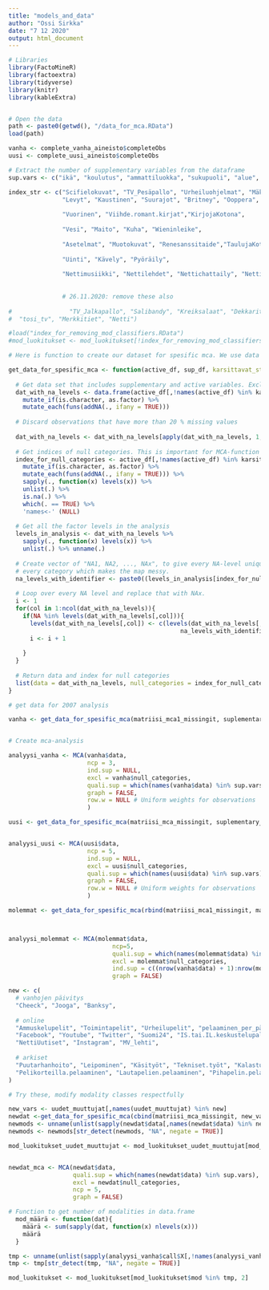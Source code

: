 ```yaml
---
title: "models_and_data"
author: "Ossi Sirkka"
date: "7 12 2020"
output: html_document
---
```



```r
# Libraries
library(FactoMineR)
library(factoextra)
library(tidyverse)
library(knitr)
library(kableExtra)


# Open the data
path <- paste0(getwd(), "/data_for_mca.RData")
load(path)

vanha <- complete_vanha_aineisto$completeObs
uusi <- complete_uusi_aineisto$completeObs

# Extract the number of supplementary variables from the dataframe
sup.vars <- c("ikä", "koulutus", "ammattiluokka", "sukupuoli", "alue", "tulotaso")
```

```r

index_str <- c("Scifielokuvat", "TV_Pesäpallo", "Urheiluohjelmat", "Mäkelä", "Harlin", "Morse", "Poliisisarjat", "Musikaalielokuvat", "TV_Yleisurheilu", "DVD",
               "Levyt", "Kaustinen", "Suurajot", "Britney", "Ooppera", "Klassinen", "Rock", "Jazz", "X3nainen", "Tangomarkkinat",
               
               "Vuorinen", "Viihde.romant.kirjat","KirjojaKotona",
               
               "Vesi", "Maito", "Kuha", "Wieninleike",
               
               "Asetelmat", "Muotokuvat", "Renesanssitaide","TaulujaKotona", 
               
               "Uinti", "Kävely", "Pyöräily",
               
               "Nettimusiikki", "Nettilehdet", "Nettichattaily", "Nettitaide", "Nettipelaaminen")
               
               
               # 26.11.2020: remove these also
               
#                "TV_Jalkapallo", "Salibandy", "Kreiksalaat", "Dekkarit", "Tietokirjat", "SuomenKuvalehti", "X7päivää", "Toimintaelokuvat", "Vanhat.kotim.elokuvat", "Kotikatu",
#  "tosi_tv", "Merkkitiet", "Netti")
```


```r
#load("index_for_removing_mod_classifiers.RData")
#mod_luokitukset <- mod_luokitukset[!index_for_removing_mod_classifiers, "mod_luokitukset"]
```

```r
# Here is function to create our dataset for spesific mca. We use data matrix where NA values are present, instead of multiple imputation.

get_data_for_spesific_mca <- function(active_df, sup_df, karsittavat_str = index_str){
  
  # Get data set that includes supplementary and active variables. Exclude variables that have been determined to not be in the analysis (karsittavat_str)
  dat_with_na_levels <- data.frame(active_df[,!names(active_df) %in% karsittavat_str], sup_df) %>% 
    mutate_if(is.character, as.factor) %>% 
    mutate_each(funs(addNA(., ifany = TRUE)))
  
  # Discard observations that have more than 20 % missing values
  
  dat_with_na_levels <- dat_with_na_levels[apply(dat_with_na_levels, 1, function(x) sum(is.na(x)) < 0.2 * ncol(dat_with_na_levels)),]
  
  # Get indices of null categories. This is important for MCA-function to conduct spesific mca. 
  index_for_null_categories <- active_df[,!names(active_df) %in% karsittavat_str] %>%
    mutate_if(is.character, as.factor) %>% 
    mutate_each(funs(addNA(., ifany = TRUE))) %>%  
    sapply(., function(x) levels(x)) %>% 
    unlist(.) %>% 
    is.na(.) %>% 
    which(. == TRUE) %>% 
    'names<-' (NULL)
  
  # Get all the factor levels in the analysis
  levels_in_analysis <- dat_with_na_levels %>%   
    sapply(., function(x) levels(x)) %>% 
    unlist(.) %>% unname(.)
  
  # Create vector of "NA1, NA2, ..., NAx", to give every NA-level unique identifier. Otherwise MCA-function includes variable name to 
  # every category which makes the map messy.
  na_levels_with_identifier <- paste0((levels_in_analysis[index_for_null_categories]), seq_len(length(index_for_null_categories)))
  
  # Loop over every NA level and replace that with NAx.
  i <- 1
  for(col in 1:ncol(dat_with_na_levels)){
    if(NA %in% levels(dat_with_na_levels[,col])){
      levels(dat_with_na_levels[,col]) <- c(levels(dat_with_na_levels[,col])[-length(levels(dat_with_na_levels[,col]))],
                                                na_levels_with_identifier[i])
      i <- i + 1
      
    }
  }
  
  # Return data and index for null categories
  list(data = dat_with_na_levels, null_categories = index_for_null_categories)
} 

```




```r
# get data for 2007 analysis

vanha <- get_data_for_spesific_mca(matriisi_mca1_missingit, suplementary_variables1, index_str)


# Create mca-analysis

analyysi_vanha <- MCA(vanha$data, 
                      ncp = 3,
                      ind.sup = NULL,
                      excl = vanha$null_categories,
                      quali.sup = which(names(vanha$data) %in% sup.vars),
                      graph = FALSE,
                      row.w = NULL # Uniform weights for observations
                      )

```

```r
uusi <- get_data_for_spesific_mca(matriisi_mca_missingit, suplementary_variables)


analyysi_uusi <- MCA(uusi$data, 
                      ncp = 5,
                      ind.sup = NULL,
                      excl = uusi$null_categories,
                      quali.sup = which(names(uusi$data) %in% sup.vars),
                      graph = FALSE,
                      row.w = NULL # Uniform weights for observations
                      )
```

```r
molemmat <- get_data_for_spesific_mca(rbind(matriisi_mca1_missingit, matriisi_mca_missingit), rbind(suplementary_variables1, suplementary_variables))



analyysi_molemmat <- MCA(molemmat$data,
                             ncp=5,
                             quali.sup = which(names(molemmat$data) %in% sup.vars),
                             excl = molemmat$null_categories,
                             ind.sup = c((nrow(vanha$data) + 1):nrow(molemmat$data)), # 2018 individuals are included as support individuals
                             graph = FALSE)
```


```r
new <- c(
  # vanhojen päivitys
  "Cheeck", "Jooga", "Banksy",
  
  # online
  "Ammuskelupelit", "Toimintapelit", "Urheilupelit", "pelaaminen_per_päivä",
  "Facebook", "Youtube", "Twitter", "Suomi24", "IS.tai.IL.keskustelupalsta", "NettiBlogit",
  "NettiUutiset", "Instagram", "MV_lehti",
  
  # arkiset
  "Puutarhanhoito", "Leipominen", "Käsityöt", "Tekniset.työt", "Kalastus", "Metsästys", "Marjastus.tai.sienestys", "Ristikot..sudokut.tai.palapelit",
  "Pelikorteilla.pelaaminen", "Lautapelien.pelaaminen", "Pihapelin.pelaaminen"
)

# Try these, modify modality classes respectfully

new_vars <- uudet_muuttujat[,names(uudet_muuttujat) %in% new]
newdat <-get_data_for_spesific_mca(cbind(matriisi_mca_missingit, new_vars), suplementary_variables)
newmods <- unname(unlist(sapply(newdat$data[,names(newdat$data) %in% new], function(x) levels(x))))
newmods <- newmods[str_detect(newmods, "NA", negate = TRUE)]

mod_luokitukset_uudet_muuttujat <- mod_luokitukset_uudet_muuttujat[mod_luokitukset_uudet_muuttujat$mod %in% newmods, 2]


newdat_mca <- MCA(newdat$data,
                  quali.sup = which(names(newdat$data) %in% sup.vars),
                  excl = newdat$null_categories,
                  ncp = 5, 
                  graph = FALSE)
```

```r
# Function to get number of modalities in data.frame
  mod_määrä <- function(dat){
    määrä <- sum(sapply(dat, function(x) nlevels(x)))
    määrä
  }
```

```r
tmp <- unname(unlist(sapply(analyysi_vanha$call$X[,!names(analyysi_vanha$call$X) %in% sup.vars], function(x) levels(x))))
tmp <- tmp[str_detect(tmp, "NA", negate = TRUE)]

mod_luokitukset <- mod_luokitukset[mod_luokitukset$mod %in% tmp, 2]       

```
